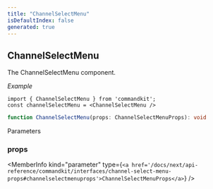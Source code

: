 ```yaml
---
title: "ChannelSelectMenu"
isDefaultIndex: false
generated: true
---
```



<!-- This file was generated from the CommandKit source. Do not modify. Instead, re-run the "docgen" script -->


## ChannelSelectMenu

<GenerationInfo sourceFile="packages/commandkit/src/components/v1/select-menu/SelectMenu.ts" sourceLine="298" packageName="commandkit" />

The ChannelSelectMenu component.



*Example*

```tsx
import { ChannelSelectMenu } from 'commandkit';
const channelSelectMenu = <ChannelSelectMenu />
```

```ts title="Signature"
function ChannelSelectMenu(props: ChannelSelectMenuProps): void
```
Parameters

### props

<MemberInfo kind="parameter" type={`<a href='/docs/next/api-reference/commandkit/interfaces/channel-select-menu-props#channelselectmenuprops'>ChannelSelectMenuProps</a>`} />


